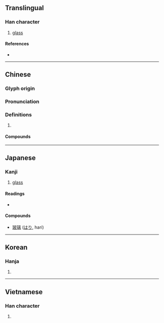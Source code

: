 {{character info/new}}
==Translingual==

===Han character===
{{Han char|rn=96|rad=玉|as=05|sn=9|four=14147|canj=MGDHE|ids=⿰𤣩皮}}

# [[glass]]

====References====
* {{Han ref|kx=0729.050|dkj=20899|dj=1140.280|hdz=21109.020|uh=73BB|ud=29627|bh=ACC1|bd=44225}}

----

==Chinese==
{{zh-forms}}

===Glyph origin===
{{Han etym}}

===Pronunciation===
{{zh-pron
|m=bō
|c=bo1
|h=pfs=
|md=
|mn=po
|w=
|mc=y
|oc=y
|cat=
}}

===Definitions===
{{zh-hanzi}}

# {{rfdef|lang=zh}}

====Compounds====
{{zh-der|玻璃}}

----

==Japanese==

===Kanji===
{{ja-kanji|grade=uc|rs=玉05}}

# [[glass]]

====Readings====
* {{ja-readings|on=[[は]] (ha)}}

====Compounds====
* [[玻璃]] ([[はり]], hari)

----

==Korean==

===Hanja===
{{ko-hanja|hangeul=파|eumhun=|rv=pa|mr=p'a|y=pha}}

# {{defn|lang=ko|sort=玉05}}

----

==Vietnamese==

===Han character===
{{vi-hantu|[[pha]]|rs=玉05}}

# {{defn|lang=vi|sort=玉05}}